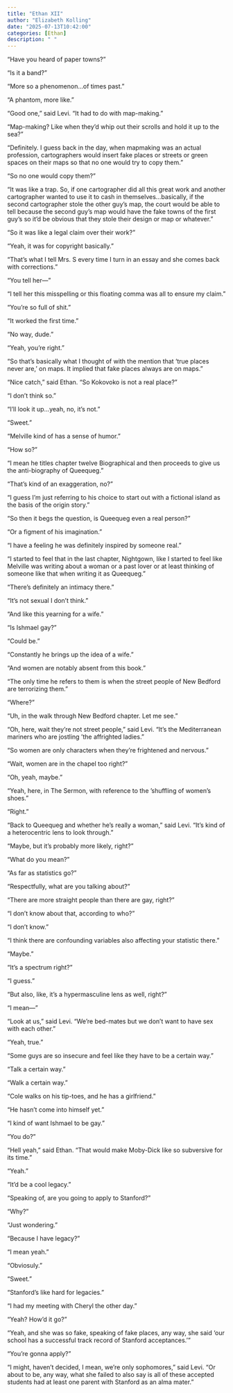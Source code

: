 ```yaml
---
title: "Ethan XII"
author: "Elizabeth Kolling"
date: "2025-07-13T10:42:00"
categories: [Ethan]
description: " "
---
```



“Have you heard of paper towns?”

“Is it a band?”

“More so a phenomenon…of times past.”

“A phantom, more like.”

“Good one,” said Levi. “It had to do with map-making.”

“Map-making? Like when they’d whip out their scrolls and hold it up to the sea?”

“Definitely. I guess back in the day, when mapmaking was an actual profession, cartographers would insert fake places or streets or green spaces on their maps so that no one would try to copy them.”

“So no one would copy them?”

“It was like a trap. So, if one cartographer did all this great work and another cartographer wanted to use it to cash in themselves…basically, if the second cartographer stole the other guy’s map, the court would be able to tell because the second guy’s map would have the fake towns of the first guy’s so it’d be obvious that they stole their design or map or whatever.”

“So it was like a legal claim over their work?”

“Yeah, it was for copyright basically.” 

“That’s what I tell Mrs. S every time I turn in an essay and she comes back with corrections.”

“You tell her—”

“I tell her this misspelling or this floating comma was all to ensure my claim.” 

“You’re so full of shit.”

“It worked the first time.”

“No way, dude.”

“Yeah, you’re right.” 

“So that’s basically what I thought of with the mention that ‘true places never are,’ on maps. It implied that fake places always are on maps.”

“Nice catch,” said Ethan. “So Kokovoko is not a real place?”

“I don’t think so.”

“I’ll look it up…yeah, no, it’s not.”

“Sweet.”

“Melville kind of has a sense of humor.” 

“How so?”

“I mean he titles chapter twelve Biographical and then proceeds to give us the anti-biography of Queequeg.”

“That’s kind of an exaggeration, no?”

“I guess I’m just referring to his choice to start out with a fictional island as the basis of the origin story.”

“So then it begs the question, is Queequeg even a real person?”

“Or a figment of his imagination.”

“I have a feeling he was definitely inspired by someone real.”

“I started to feel that in the last chapter, Nightgown, like I started to feel like Melville was writing about a woman or a past lover or at least thinking of someone like that when writing it as Queequeg.” 

“There’s definitely an intimacy there.”

“It’s not sexual I don’t think.”

“And like this yearning for a wife.”

“Is Ishmael gay?”

“Could be.”

“Constantly he brings up the idea of a wife.”

“And women are notably absent from this book.”

“The only time he refers to them is when the street people of New Bedford are terrorizing them.”

“Where?”

“Uh, in the walk through New Bedford chapter. Let me see.” 

“Oh, here, wait they’re not street people,” said Levi. “It’s the Mediterranean mariners who are jostling ‘the affrighted ladies.”

“So women are only characters when they’re frightened and nervous.”

“Wait, women are in the chapel too right?”

“Oh, yeah, maybe.”

“Yeah, here, in The Sermon, with reference to the ‘shuffling of women’s shoes.”

“Right.”

“Back to Queequeg and whether he’s really a woman,” said Levi. “It’s kind of a heterocentric lens to look through.”

“Maybe, but it’s probably more likely, right?”

“What do you mean?”

“As far as statistics go?”

“Respectfully, what are you talking about?”

“There are more straight people than there are gay, right?”

“I don’t know about that, according to who?”

“I don’t know.”

“I think there are confounding variables also affecting your statistic there.” 

“Maybe.”

“It’s a spectrum right?”

“I guess.”

“But also, like, it’s a hypermasculine lens as well, right?”

“I mean—”

“Look at us,” said Levi. “We’re bed-mates but we don’t want to have sex with each other.”

“Yeah, true.” 

“Some guys are so insecure and feel like they have to be a certain way.” 

“Talk a certain way.”

“Walk a certain way.”

“Cole walks on his tip-toes, and he has a girlfriend.”

“He hasn’t come into himself yet.” 

“I kind of want Ishmael to be gay.”

“You do?”

“Hell yeah,” said Ethan. “That would make Moby-Dick like so subversive for its time.” 

“Yeah.”

“It’d be a cool legacy.”

“Speaking of, are you going to apply to Stanford?”

“Why?”

“Just wondering.”

“Because I have legacy?”

“I mean yeah.”

“Obviosuly.” 

"Sweet."

“Stanford’s like hard for legacies.” 

“I had my meeting with Cheryl the other day.” 

“Yeah? How'd it go?”

“Yeah, and she was so fake, speaking of fake places, any way, she said ‘our school has a successful track record of Stanford acceptances.’”

“You’re gonna apply?”

“I might, haven’t decided, I mean, we’re only sophomores,” said Levi. “Or about to be, any way, what she failed to also say is all of these accepted students had at least one parent with Stanford as an alma mater.”
